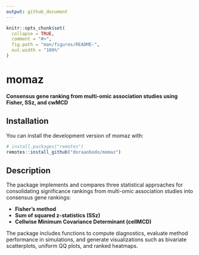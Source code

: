 ```yaml
---
output: github_document
---
```


<!-- README.md is generated from README.Rmd. Please edit that file -->

```r
knitr::opts_chunk$set(
  collapse = TRUE,
  comment = "#>",
  fig.path = "man/figures/README-",
  out.width = "100%"
)
```

# momaz

<!-- badges: start -->
<!-- badges: end -->

**Consensus gene ranking from multi-omic association studies using Fisher, SSz, and cwMCD**

## Installation

You can install the development version of momaz with:

``` r
# install.packages("remotes")
remotes::install_github("doraaobodo/momaz")
```
## Description
The \code{momaz} package implements and compares three statistical approaches for consolidating significance rankings from multi-omic association studies into consensus gene rankings:

- **Fisher’s method**  
- **Sum of squared z-statistics (SSz)**  
- **Cellwise Minimum Covariance Determinant (cellMCD)**  

The package includes functions to compute diagnostics, evaluate method performance in simulations, and generate visualizations such as bivariate scatterplots, uniform QQ plots, and ranked heatmaps.
